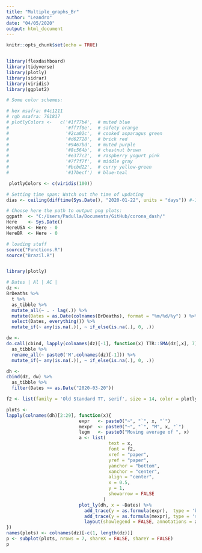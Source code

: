 ```yaml
---
title: "Multiple_graphs_Br"
author: "Leandro"
date: "04/05/2020"
output: html_document
---
```


```r
knitr::opts_chunk$set(echo = TRUE)


library(flexdashboard)
library(tidyverse)
library(plotly)
library(sidrar)
library(viridis)
library(ggplot2)

# Some color schemes: 

# hex msafra: #4c1211
# rgb msafra: 761817
# plotlyColors <-   c('#1f77b4',  # muted blue
#                     '#ff7f0e',  # safety orange
#                     '#2ca02c',  # cooked asparagus green
#                     '#d62728',  # brick red
#                     '#9467bd',  # muted purple
#                     '#8c564b',  # chestnut brown
#                     '#e377c2',  # raspberry yogurt pink
#                     '#7f7f7f',  # middle gray
#                     '#bcbd22',  # curry yellow-green
#                     '#17becf')  # blue-teal

 plotlyColors <- c(viridis(100))

# Setting time span: Watch out the time of updating
dias <- ceiling(difftime(Sys.Date(), "2020-01-22", units = "days")) #-1

# Choose here the path to output png plots:
ggpath  <- "C:/Users/Padulla/Documents/GitHub/corona_dash/"
Here    <- Sys.Date()
HereUSA <- Here - 0
HereBR  <- Here - 0

# loading stuff
source("Functions.R")
source("Brazil.R")



```

```r
library(plotly)

# Dates | Al | AC | 
dz <- 
BrDeaths %>% 
  t %>% 
  as_tibble %>% 
  mutate_all(~ . - lag(.)) %>% 
  mutate(Dates = as.Date(colnames(BrDeaths), format = "%m/%d/%y") ) %>% 
  select(Dates, everything()) %>% 
  mutate_if(~ any(is.na(.)), ~ if_else(is.na(.), 0, .))

dw <- 
do.call(cbind, lapply(colnames(dz)[-1], function(x) TTR::SMA(dz[,x], 7))) %>% 
  as_tibble %>% 
  rename_all(~ paste0('M',colnames(dz)[-1])) %>% 
  mutate_if(~ any(is.na(.)), ~ if_else(is.na(.), 0, .)) 

dh <- 
cbind(dz, dw) %>% 
  as_tibble %>% 
  filter(Dates >= as.Date("2020-03-20"))

f2 <- list(family = 'Old Standard TT, serif', size = 14, color = plotlyColors[1])

plots <- 
lapply(colnames(dh)[2:29], function(x){ 
                           expr   <- paste0("~", "`", x, "`")
                           mexpr  <- paste0("~", "`", "M", x, "`")
                           legm   <- paste0("Moving average of ", x)
                           a <- list(
                                      text = x,
                                      font = f2,
                                      xref = "paper",
                                      yref = "paper",
                                      yanchor = "bottom",
                                      xanchor = "center",
                                      align = "center",
                                      x = 0.5,
                                      y = 1,
                                      showarrow = FALSE
                                    )
                           plot_ly(dh, x = ~Dates) %>% 
                             add_trace(y = as.formula(expr),  type = 'bar', marker = list(color = plotlyColors[1])) %>% 
                             add_trace(y = as.formula(mexpr), type = 'scatter', mode = 'lines', line = list(color = plotlyColors[2]) ) %>% 
                             layout(showlegend = FALSE, annotations = a)
})
names(plots) <- colnames(dz)[-c(1, length(dz))]
p <- subplot(plots, nrows = 7, shareX = FALSE, shareY = FALSE)
p
```


